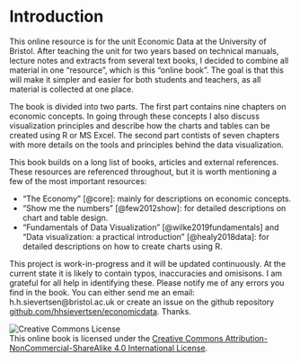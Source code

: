 # Introduction {-}

This online resource is for the unit Economic Data at the University of Bristol. After teaching the unit for two years based on technical manuals, lecture notes and extracts from several text books, I decided to combine all material in one "resource", which is this "online book".  The goal is that this will make it simpler and easier for both students and teachers, as all material is collected at one place. 

The book is divided into two parts. The first part contains nine chapters on economic concepts. In going through these concepts I also discuss visualization principles and describe how the charts and tables can be created using R or MS Excel. The second part contists of seven chapters with more details on the tools and principles behind the data visualization. 

This book builds on a long list of books, articles and external references. These resources are referenced throughout, but it is worth mentioning a few of the most important resources:

* "The Economy" [@core]: mainly for descriptions on economic concepts. 
* "Show me the numbers" [@few2012show]: for detailed descriptions on chart and table design.
* "Fundamentals of Data Visualization" [@wilke2019fundamentals] and "Data visualization: a practical introduction" [@healy2018data]: for detailed descriptions on how to create charts using R.

This project is work-in-progress and it will be updated continuously. At the current state it is likely to contain typos, inaccuracies and omisisons. I am grateful for all help in identifying these. Please notify me of any errors you find in the book. You can either send me an email: h.h.sievertsen@bristol.ac.uk or create an issue on the github repository [github.com/hhsievertsen/economicdata](https://github.com/hhsievertsen/economicdata). Thanks.

![Creative Commons License](images/by-nc-sa.png)  
This online book is licensed under the [Creative Commons Attribution-NonCommercial-ShareAlike 4.0 International License](http://creativecommons.org/licenses/by-nc-sa/4.0/). 

